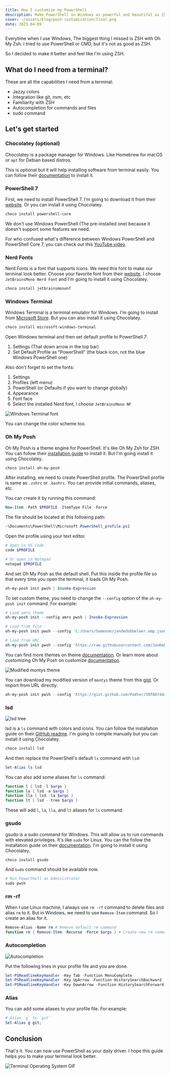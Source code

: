```yaml
---
title: How I customize my PowerShell
description: Make PowerShell on Windows as powerful and beautiful as ZSH, with themes, fonts, autocompletion, aliases, and more.
cover: ~/assets/blog/pwsh-customization/final.png
date: 2023-04-09
---
```


Everytime when I use Windows, The biggest thing I missed is ZSH with Oh My Zsh.
I tried to use PowerShell or CMD, but it's not as good as ZSH.

So I decided to make it better and feel like I'm using ZSH.

## What do I need from a terminal?

These are all the capabilities I need from a terminal:

- Jazzy colors
- Integration like git, nvm, etc
- Familiarity with ZSH
- Autocompletion for commands and files
- sudo command

## Let's get started

### Chocolatey (optional)

Chocolatey is a package manager for Windows. Like Homebrew for macOS or `apt` for Debian based distros.

This is optional but it will help installing software from terminal easily. You can follow their [documentation](https://chocolatey.org/install) to install it.

### PowerShell 7

First, we need to install PowerShell 7. I'm going to download it from their [website](https://learn.microsoft.com/en-us/powershell/scripting/install/installing-powershell). Or you can install it using Chocolatey.

```powershell
choco install powershell-core
```

We don't use Windows PowerShell (The pre-installed one) because it doesn't support some features we need.

For who confused what's difference between Windows PowerShell and PowerShell Core 7, you can check out this [YouTube video](https://www.youtube.com/watch?v=PqHfuaF2EiY).

### Nerd Fonts

Nerd Fonts is a font that supports icons. We need this font to make our terminal look better. Choose your favorite font from their [website](https://www.nerdfonts.com/font-downloads). I choose `JetBrainsMono Nerd Font` and I'm going to install it using Chocolatey.

```powershell
choco install jetbrainsmononf
```

### Windows Terminal

Windows Terminal is a terminal emulator for Windows. I'm going to install from [Microsoft Store](https://www.microsoft.com/en-us/p/windows-terminal/9n0dx20hk701). But you can also install it using Chocolatey.

```powershell
choco install microsoft-windows-terminal
```

Open Windows terminal and then set default profile to PowerShell 7:

1. Settings (That down arrow in the top bar)
2. Set Default Profile as "PowerShell" (the black icon, not the blue Windows PowerShell one)

Also don't forget to set the fonts:

1. Settings
2. Profiles (left menu)
3. PowerShell (or Defaults if you want to change globally)
4. Appearance
5. Font face
6. Select the installed Nerd font, I choose `JetBrainsMono NF`

![Windows Terminal font](~/assets/blog/pwsh-customization/wt-font.png)

You can change the color scheme too.

### Oh My Posh

Oh My Posh is a theme engine for PowerShell. It's like Oh My Zsh for ZSH. You can follow their [installation guide](https://ohmyposh.dev/docs/installation/windows) to install it. But I'm going install it using Chocolatey.

```powershell
choco install oh-my-posh
```

After installing, we need to create PowerShell profile. The PowerShell profile is same as `.zshrc` or `.bashrc`. You can provide initial commands, aliases, etc.

You can create it by running this command:

```powershell
New-Item -Path $PROFILE -ItemType File -Force
```

The file should be located at this following path:

```powershell
~\Documents\PowerShell\Microsoft.PowerShell_profile.ps1
```

Open the profile using your text editor.

```powershell
# Open in VS Code
code $PROFILE

# Or open in Notepad
notepad $PROFILE
```

And set Oh My Posh as the default shell. Put this inside the profile file so that every time you open the terminal, it loads Oh My Posh.

```powershell
oh-my-posh init pwsh | Invoke-Expression
```

To set custom theme, you need to change the `--config` option of the `oh-my-posh init` command. For example:

```powershell
# Load amro theme
oh-my-posh init --config amro pwsh | Invoke-Expression

# Load from file
oh-my-posh init pwsh --config 'C:/Users/Someone/jandedobbeleer.omp.json' | Invoke-Expression

# Load from URL
oh-my-posh init pwsh --config 'https://raw.githubusercontent.com/JanDeDobbeleer/oh-my-posh/main/themes/jandedobbeleer.omp.json' | Invoke-Expression
```

You can find more themes on theme [documentation](https://ohmyposh.dev/docs/themes). Or learn more about customizing Oh My Posh on customize [documentation](https://ohmyposh.dev/docs/installation/customize).

![Modified montys theme](~/assets/blog/pwsh-customization/oh-my-posh-theme.png)

You can download my modified version of `montys` theme from this [gist](https://gist.github.com/Podter/59f8874dcec39b706fd46ad1049daf2f). Or import from URL directly:

```powershell
oh-my-posh init pwsh --config 'https://gist.github.com/Podter/59f8874dcec39b706fd46ad1049daf2f/raw/7cfe4e98eb81ecf80519f8de0a9ae4c1f9483025/montys.omp.json' | Invoke-Expression
```

### lsd

![lsd tree](~/assets/blog/pwsh-customization/lsd.png)

lsd is a `ls` command with colors and icons. You can follow the installation guide on their [GitHub readme](https://github.com/lsd-rs/lsd#installation). I'm going to compile manually but you can install it using Chocolatey.

```powershell
choco install lsd
```

And then replace the PowerShell's default `ls` command with `lsd`:

```powershell
Set-Alias ls lsd
```

You can also add some aliases for `ls` command:

```powershell
function l { lsd -l $args }
function la { lsd -a $args }
function lla { lsd -la $args }
function lt { lsd --tree $args }
```

These will add `l`, `la`, `lla`, and `lt` aliases for `ls` command.

### gsudo

gsudo is a sudo command for Windows. This will allow us to run commands with elevated privileges. It's like `sudo` for Linux. You can the follow the installation guide on their [documentation](https://gerardog.github.io/gsudo/docs/install). I'm going to install it using Chocolatey.

```powershell
choco install gsudo
```

And `sudo` command should be available now.

```powershell
# Run PowerShell as Administrator
sudo pwsh
```

### rm -rf

When I use Linux machine, I always use `rm -rf` command to delete files and alias `rm` to it. But in Windows, we need to use `Remove-Item` command. So I create an alias for it.

```powershell
Remove-Alias -Name rm # Remove default rm command
function rm { Remove-Item -Recurse -Force $args } # Create new rm command
```

### Autocompletion

![Autocompletion](~/assets/blog/pwsh-customization/autocompletion.png)

Put the following lines in your profile file and you are done.

```powershell
Set-PSReadlineKeyHandler -Key Tab -Function MenuComplete
Set-PSReadlineKeyHandler -Key UpArrow -Function HistorySearchBackward
Set-PSReadlineKeyHandler -Key DownArrow -Function HistorySearchForward
```

### Alias

You can add some aliases to your profile file. For example:

```powershell
# Alias `g` to `git`
Set-Alias g git;
```

## Conclusion

That's it. You can now use PowerShell as your daily driver. I hope this guide helps you to make your terminal look better.

![Terminal Operating System GIF](~/assets/blog/pwsh-customization/terminal.gif)
